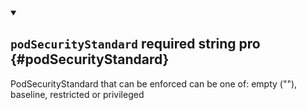 
<details className="config-field" data-expandable="false" open>
<summary>

## `podSecurityStandard` <span className="config-field-required" data-required="false">required</span> <span className="config-field-type">string</span> <span className="config-field-default"></span> <span className="config-field-enum"></span> <span data-pro="false" className="config-field-pro">pro</span> {#podSecurityStandard}

PodSecurityStandard that can be enforced can be one of: empty (""), baseline, restricted or privileged

</summary>



</details>
